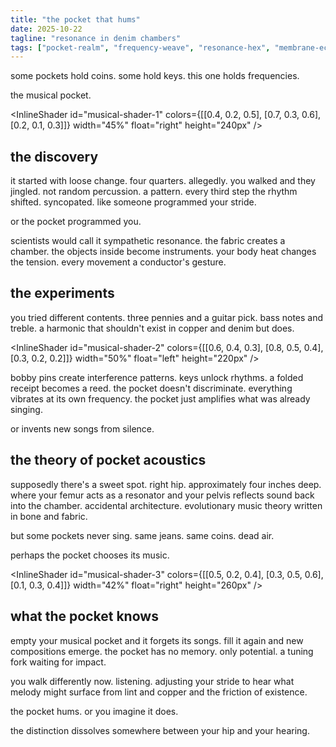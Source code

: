 ```yaml
---
title: "the pocket that hums"
date: 2025-10-22
tagline: "resonance in denim chambers"
tags: ["pocket-realm", "frequency-weave", "resonance-hex", "membrane-echo", "somatica"]
---
```



some pockets hold coins. some hold keys. this one holds frequencies.

the musical pocket.

<InlineShader
  id="musical-shader-1"
  colors={[[0.4, 0.2, 0.5], [0.7, 0.3, 0.6], [0.2, 0.1, 0.3]]}
  width="45%"
  float="right"
  height="240px"
/>

## the discovery

it started with loose change. four quarters. allegedly. you walked and they jingled. not random percussion. a pattern. every third step the rhythm shifted. syncopated. like someone programmed your stride.

or the pocket programmed you.

scientists would call it sympathetic resonance. the fabric creates a chamber. the objects inside become instruments. your body heat changes the tension. every movement a conductor's gesture.

## the experiments

you tried different contents. three pennies and a guitar pick. bass notes and treble. a harmonic that shouldn't exist in copper and denim but does.

<InlineShader
  id="musical-shader-2"
  colors={[[0.6, 0.4, 0.3], [0.8, 0.5, 0.4], [0.3, 0.2, 0.2]]}
  width="50%"
  float="left"
  height="220px"
/>

bobby pins create interference patterns. keys unlock rhythms. a folded receipt becomes a reed. the pocket doesn't discriminate. everything vibrates at its own frequency. the pocket just amplifies what was already singing.

or invents new songs from silence.

## the theory of pocket acoustics

supposedly there's a sweet spot. right hip. approximately four inches deep. where your femur acts as a resonator and your pelvis reflects sound back into the chamber. accidental architecture. evolutionary music theory written in bone and fabric.

but some pockets never sing. same jeans. same coins. dead air.

perhaps the pocket chooses its music.

<InlineShader
  id="musical-shader-3"
  colors={[[0.5, 0.2, 0.4], [0.3, 0.5, 0.6], [0.1, 0.3, 0.4]]}
  width="42%"
  float="right"
  height="260px"
/>

## what the pocket knows

empty your musical pocket and it forgets its songs. fill it again and new compositions emerge. the pocket has no memory. only potential. a tuning fork waiting for impact.

you walk differently now. listening. adjusting your stride to hear what melody might surface from lint and copper and the friction of existence.

the pocket hums. or you imagine it does.

the distinction dissolves somewhere between your hip and your hearing.
